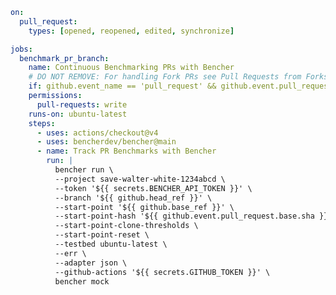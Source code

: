 ```yaml title=".github/workflows/pr_benchmarks.yml"
on:
  pull_request:
    types: [opened, reopened, edited, synchronize]

jobs:
  benchmark_pr_branch:
    name: Continuous Benchmarking PRs with Bencher
    # DO NOT REMOVE: For handling Fork PRs see Pull Requests from Forks
    if: github.event_name == 'pull_request' && github.event.pull_request.head.repo.full_name == github.repository
    permissions:
      pull-requests: write
    runs-on: ubuntu-latest
    steps:
      - uses: actions/checkout@v4
      - uses: bencherdev/bencher@main
      - name: Track PR Benchmarks with Bencher
        run: |
          bencher run \
          --project save-walter-white-1234abcd \
          --token '${{ secrets.BENCHER_API_TOKEN }}' \
          --branch '${{ github.head_ref }}' \
          --start-point '${{ github.base_ref }}' \
          --start-point-hash '${{ github.event.pull_request.base.sha }}' \
          --start-point-clone-thresholds \
          --start-point-reset \
          --testbed ubuntu-latest \
          --err \
          --adapter json \
          --github-actions '${{ secrets.GITHUB_TOKEN }}' \
          bencher mock
```
